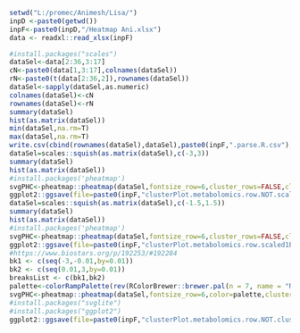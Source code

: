 ```r
setwd("L:/promec/Animesh/Lisa/")
inpD <-paste0(getwd())
inpF<-paste0(inpD,"/Heatmap Ani.xlsx")
data <- readxl::read_xlsx(inpF)
```

```r
#install.packages("scales")
dataSel<-data[2:36,3:17]
cN<-paste0(data[1,3:17],colnames(dataSel))
rN<-paste0(t(data[2:36,2]),rownames(dataSel))
dataSel<-sapply(dataSel,as.numeric)
colnames(dataSel)<-cN
rownames(dataSel)<-rN
summary(dataSel)
hist(as.matrix(dataSel))
min(dataSel,na.rm=T)
max(dataSel,na.rm=T)
write.csv(cbind(rownames(dataSel),dataSel),paste0(inpF,".parse.R.csv"),row.names = F)
dataSel=scales::squish(as.matrix(dataSel),c(-3,3))
summary(dataSel)
hist(as.matrix(dataSel))
#install.packages('pheatmap')
svgPHC<-pheatmap::pheatmap(dataSel,fontsize_row=6,cluster_rows=FALSE,cluster_cols=FALSE)
ggplot2::ggsave(file=paste0(inpF,"clusterPlot.metabolomics.row.NOT.scaled.svg"),plot=svgPHC)#,  ```
dataSel=scales::squish(as.matrix(dataSel),c(-1.5,1.5))
summary(dataSel)
hist(as.matrix(dataSel))
#install.packages('pheatmap')
svgPHC<-pheatmap::pheatmap(dataSel,fontsize_row=6,cluster_rows=FALSE,cluster_cols=FALSE)
ggplot2::ggsave(file=paste0(inpF,"clusterPlot.metabolomics.row.scaled1P5.svg"),plot=svgPHC)#,  ```
#https://www.biostars.org/p/192253/#192284
bk1 <- c(seq(-3,-0.01,by=0.01))
bk2 <- c(seq(0.01,3,by=0.01))
breaksList <- c(bk1,bk2)
palette<-colorRampPalette(rev(RColorBrewer::brewer.pal(n = 7, name = "RdYlBu")))(length(breaksList))
svgPHC<-pheatmap::pheatmap(dataSel,fontsize_row=6,color=palette,cluster_rows=FALSE,cluster_cols=FALSE,breaks = breaksList)
#install.packages("svglite")
#install.packages("ggplot2")
ggplot2::ggsave(file=paste0(inpF,"clusterPlot.metabolomics.row.NOT.clustered.svg"),plot=svgPHC)#,  ```
```
